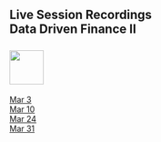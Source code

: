 ## Live Session Recordings<br>Data Driven Finance II<br><br>![](RiceBusiness-transparent-logo-sm.png){height="60"}<br>

[Mar 3](https://jgsb.zoom.us/rec/share/wrGOXzjjaBMApWn52GlKREBqiujTyYe2-eXlGUH9EyGF6VnR09Fi-VZORCwe94HJ.HzBjZKYvBCC5TFY3
Passcode: #BUSI722)<br>
[Mar 10](https://jgsb.zoom.us/rec/share/uR8sJI7vimreCnGgk45ZbWAO-Vjyq4tcySBVvEZ6LyvJ67MEv-9IrT__UOVYhorp.-_HpQCwCAPDYQDrl
Passcode: #BUSI722)<br>
[Mar 24](https://jgsb.zoom.us/rec/share/AUVRGclDRM8MtilJjWV57I4qr03ibG0g0lwcr3IXIYwzsxwt6p7hkTHbEmEFdmwx.uvgY78WM1ZtoSPYv
Passcode: #BUSI722)<br>
[Mar 31](https://jgsb.zoom.us/rec/share/CBf5d9cGOgiUshby2deWr1jFd--HSt3C0OoXQ7vgumAzmpFfGLkRWgtouqCX3UhN.QU0d71F78HPTl-r0
Passcode: #BUSI722)<br>